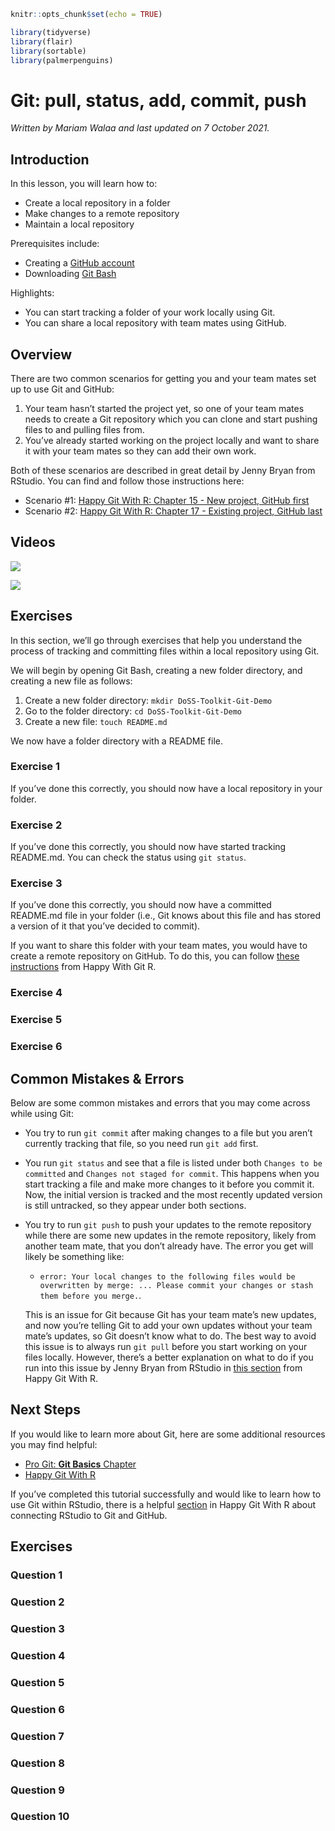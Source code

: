 
```r
knitr::opts_chunk$set(echo = TRUE)

library(tidyverse)
library(flair)
library(sortable)
library(palmerpenguins)
```

# Git: pull, status, add, commit, push

*Written by Mariam Walaa and last updated on 7 October 2021.*

## Introduction

In this lesson, you will learn how to:

- Create a local repository in a folder
- Make changes to a remote repository
- Maintain a local repository

Prerequisites include:

- Creating a [GitHub account](https://github.com/join)
- Downloading [Git Bash](https://git-scm.com/downloads)

Highlights:

- You can start tracking a folder of your work locally using Git.
- You can share a local repository with team mates using GitHub.

## Overview

There are two common scenarios for getting you and your team mates set up to use Git and
GitHub:

1. Your team hasn't started the project yet, so one of your team mates needs to create a
Git repository which you can clone and start pushing files to and pulling files from.
2. You've already started working on the project locally and want to share it with your
team mates so they can add their own work.

Both of these scenarios are described in great detail by Jenny Bryan from RStudio. You can
find and follow those instructions here:

- Scenario #1: [Happy Git With R: Chapter 15 - New project, GitHub
first](https://happygitwithr.com/new-github-first.html#new-github-first)
- Scenario #2: [Happy Git With R: Chapter 17 - Existing project, GitHub
last](https://happygitwithr.com/existing-github-last.html#existing-github-last)

## Videos

![](https://youtu.be/aX5BqMkyt3s)

![](https://youtu.be/Afn1zzo0Uis)

## Exercises

In this section, we'll go through exercises that help you understand the process of
tracking and committing files within a local repository using Git.

We will begin by opening Git Bash, creating a new folder directory, and creating a new
file as follows:

1. Create a new folder directory: ``mkdir DoSS-Toolkit-Git-Demo``
2. Go to the folder directory: ``cd DoSS-Toolkit-Git-Demo``
3. Create a new file: ``touch README.md``

We now have a folder directory with a README file.

### Exercise 1

<!-- ```{r git-exercise-1, echo = FALSE} -->
<!-- question("We want to initialize the local repository. Which is the correct command?", -->
<!--          answer("git init", correct = TRUE), -->
<!--          answer("init"), -->
<!--          allow_retry = TRUE, -->
<!--          random_answer_order = TRUE) -->
<!-- ``` -->

If you've done this correctly, you should now have a local repository in your folder.

### Exercise 2

<!-- ```{r git-exercise-2, echo = FALSE} -->
<!-- question("We want to start tracking this file. Which is the correct command?", -->
<!--          answer("git add README.md", correct = TRUE), -->
<!--          answer("add README.md"), -->
<!--          answer("git add README"), -->
<!--          allow_retry = TRUE, -->
<!--          random_answer_order = TRUE) -->
<!-- ``` -->

If you've done this correctly, you should now have started tracking README.md. You can
check the status using `git status`.

### Exercise 3

<!-- ```{r git-exercise-3, echo = FALSE} -->
<!-- question(paste("We started tracking README.md and want to commit this file. ", -->
<!--                "Which is the correct command?"), -->
<!--          answer("git commit -m 'Add README.md to the local repository'", -->
<!--                 correct = TRUE), -->
<!--          answer("git commit 'Add README.md to the local repository' -m"), -->
<!--          answer("git 'Add README.md to the local repository' -m commit"), -->
<!--          allow_retry = TRUE, -->
<!--          random_answer_order = TRUE) -->
<!-- ``` -->

If you've done this correctly, you should now have a committed README.md file in your
folder (i.e., Git knows about this file and has stored a version of it that you've decided
to commit).

If you want to share this folder with your team mates, you would have to create a remote
repository on GitHub. To do this, you can follow [these
instructions](https://happygitwithr.com/existing-github-last.html#existing-github-last)
from Happy With Git R.

### Exercise 4

<!-- ```{r git-exercise-4, echo = FALSE} -->
<!-- order <- c("git add README.md", -->
<!--            "git commit -m 'add updated README.md'", -->
<!--            "git push") -->

<!-- question_rank(paste("We made changes to README.md _locally_ and we want to push ", -->
<!--                     "these changes. In which order should we run the commands?"), -->
<!--               answer(order, correct = TRUE), -->
<!--               answer(rev(order), correct = FALSE), -->
<!--               allow_retry = TRUE) -->
<!-- ``` -->

### Exercise 5

<!-- ```{r git-exercise-5, echo = FALSE} -->
<!-- question(paste("Someone made changes to README.me in the _remote_ repository and we ", -->
<!--                "want to pull those changes. Which is the correct command?"), -->
<!--          answer("git pull", correct = TRUE), -->
<!--          answer("git push"), -->
<!--          answer("git status")) -->
<!-- ``` -->

### Exercise 6

<!-- ```{r git-true-statements, echo = FALSE} -->
<!-- question("Which of these are true? Check all true statements.", -->
<!--           answer(paste("You can run `git status` before you run `git init` to see ", -->
<!--           "which files are already being tracked."),  -->
<!--           message = paste("Running `git status` before initializing the local Git ", -->
<!--           "repository will give you an error. A Git repository needs to be ", -->
<!--           "initialized first in order to check the status of it.")), -->
<!--           answer(paste("Once you initialize a Git repository within a folder, ", -->
<!--           "all files in that folder automatically become tracked."), -->
<!--           message = paste("Initializing a Git repository within a folder does ", -->
<!--                           "not tell Git which files in that folder to track.")), -->
<!--           answer(paste("When a file is committed, the file becomes shared", -->
<!--                        "with everyone who has access to the remote repository."), -->
<!--                  message = paste("A file is committed to the _local_ Git repository ", -->
<!--                                  "and not the remote Git repository.")), -->
<!--           answer(paste("Running `git push` pushes all committed files to the ", -->
<!--                        "remote repository which can be accessed by others."), -->
<!--                  correct = TRUE), -->
<!--           answer(paste("Running `git pull` pulls all new files from the remote ", -->
<!--                        "repository to your local repository."), correct = TRUE), -->
<!--           allow_retry = TRUE, -->
<!--           random_answer_order = TRUE) -->
<!-- ``` -->

## Common Mistakes & Errors

Below are some common mistakes and errors that you may come across while using Git:

- You try to run `git commit` after making changes to a file but you aren't currently
tracking that file, so you need run `git add` first.

- You run `git status` and see that a file is listed under both `Changes to be committed` 
and `Changes not staged for commit`. This happens when you start tracking a file and make
more changes to it before you commit it. Now, the initial version is tracked and the most 
recently updated version is still untracked, so they appear under both sections.

- You try to run `git push` to push your updates to the remote repository while there are
some new updates in the remote repository, likely from another team mate, that you don't
already have. The error you get will likely be something like:
  + `error: Your local changes to the following files would be overwritten by merge: ...
  Please commit your changes or stash them before you merge.`.
  
  This is an issue for Git because Git has your team mate's new updates, and now you're
  telling Git to add your own updates without your team mate's updates, so Git doesn't
  know what to do. The best way to avoid this issue is to always run `git pull` before you
  start working on your files locally. However, there's a better explanation on what to do
  if you run into this issue by Jenny Bryan from RStudio in [this
  section](https://happygitwithr.com/pull-tricky.html) from Happy Git With R.

## Next Steps

If you would like to learn more about Git, here are some additional resources you may find
helpful:

- [Pro Git: **Git Basics** Chapter](https://git-scm.com/book/en/v2)
- [Happy Git With R](https://happygitwithr.com/)

If you've completed this tutorial successfully and would like to learn how to use Git
within RStudio, there is a helpful
[section](https://happygitwithr.com/rstudio-git-github.html) in Happy Git With R about
connecting RStudio to Git and GitHub.



## Exercises

### Question 1

### Question 2

### Question 3

### Question 4

### Question 5

### Question 6

### Question 7

### Question 8

### Question 9

### Question 10
